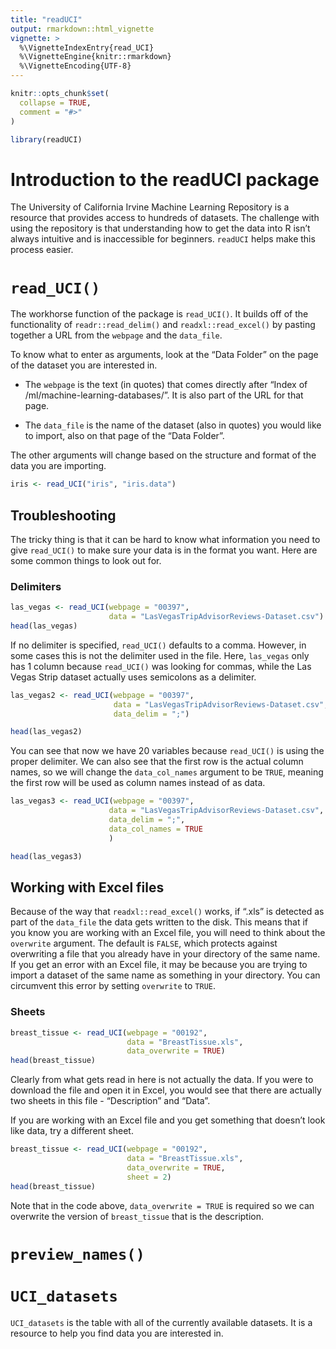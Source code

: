```yaml
---
title: "readUCI"
output: rmarkdown::html_vignette
vignette: >
  %\VignetteIndexEntry{read_UCI}
  %\VignetteEngine{knitr::rmarkdown}
  %\VignetteEncoding{UTF-8}
---
```


```r
knitr::opts_chunk$set(
  collapse = TRUE,
  comment = "#>"
)
```

```r
library(readUCI)
```

# Introduction to the readUCI package

The University of California Irvine Machine Learning Repository is a resource that provides access to hundreds of datasets. The challenge with using the repository is that understanding how to get the data into R isn't always intuitive and is inaccessible for beginners. `readUCI` helps make this process easier. 

# `read_UCI()`

The workhorse function of the package is `read_UCI()`. It builds off of the functionality of `readr::read_delim()` and `readxl::read_excel()` by pasting together a URL from the `webpage` and the `data_file`. 

To know what to enter as arguments, look at the "Data Folder" on the page of the dataset you are interested in. 

* The `webpage` is the text (in quotes) that comes directly after "Index of /ml/machine-learning-databases/". It is also part of the URL for that page. 

* The `data_file` is the name of the dataset (also in quotes) you would like to import, also on that page of the "Data Folder". 

The other arguments will change based on the structure and format of the data you are importing.

```r
iris <- read_UCI("iris", "iris.data")
```

## Troubleshooting 

The tricky thing is that it can be hard to know what information you need to give `read_UCI()` to make sure your data is in the format you want. Here are some common things to look out for. 

### Delimiters 

```r
las_vegas <- read_UCI(webpage = "00397",
                      data = "LasVegasTripAdvisorReviews-Dataset.csv")
head(las_vegas)
```

If no delimiter is specified, `read_UCI()` defaults to a comma. However, in some cases this is not the delimiter used in the file. Here, `las_vegas` only has 1 column because `read_UCI()` was looking for commas, while the Las Vegas Strip dataset actually uses semicolons as a delimiter. 

```r
las_vegas2 <- read_UCI(webpage = "00397",
                       data = "LasVegasTripAdvisorReviews-Dataset.csv",
                       data_delim = ";")

head(las_vegas2)
```

You can see that now we have 20 variables because `read_UCI()` is using the proper delimiter. We can also see that the first row is the actual column names, so we will change the `data_col_names` argument to be `TRUE`, meaning the first row will be used as column names instead of as data.

```r
las_vegas3 <- read_UCI(webpage = "00397",
                      data = "LasVegasTripAdvisorReviews-Dataset.csv",
                      data_delim = ";",
                      data_col_names = TRUE
                      )

head(las_vegas3)
```

## Working with Excel files

Because of the way that `readxl::read_excel()` works, if ".xls" is detected as part of the `data_file` the data gets written to the disk. This means that if you know you are working with an Excel file, you will need to think about the `overwrite` argument. The default is `FALSE`, which protects against overwriting a file that you already have in your directory of the same name. If you get an error with an Excel file, it may be because you are trying to import a dataset of the same name as something in your directory. You can circumvent this error by setting `overwrite` to `TRUE`. 

### Sheets 

```r
breast_tissue <- read_UCI(webpage = "00192",
                          data = "BreastTissue.xls",
                          data_overwrite = TRUE) 
head(breast_tissue)
```

Clearly from what gets read in here is not actually the data. If you were to download the file and open it in Excel, you would see that there are actually two sheets in this file - "Description" and "Data". 

If you are working with an Excel file and you get something that doesn't look like data, try a different sheet. 

```r
breast_tissue <- read_UCI(webpage = "00192",
                          data = "BreastTissue.xls",
                          data_overwrite = TRUE,
                          sheet = 2) 
head(breast_tissue)
```

Note that in the code above, `data_overwrite = TRUE` is required so we can overwrite the version of `breast_tissue` that is the description. 

# `preview_names()`

# `UCI_datasets`

`UCI_datasets` is the table with all of the currently available datasets. It is a resource to help you find data you are interested in. 